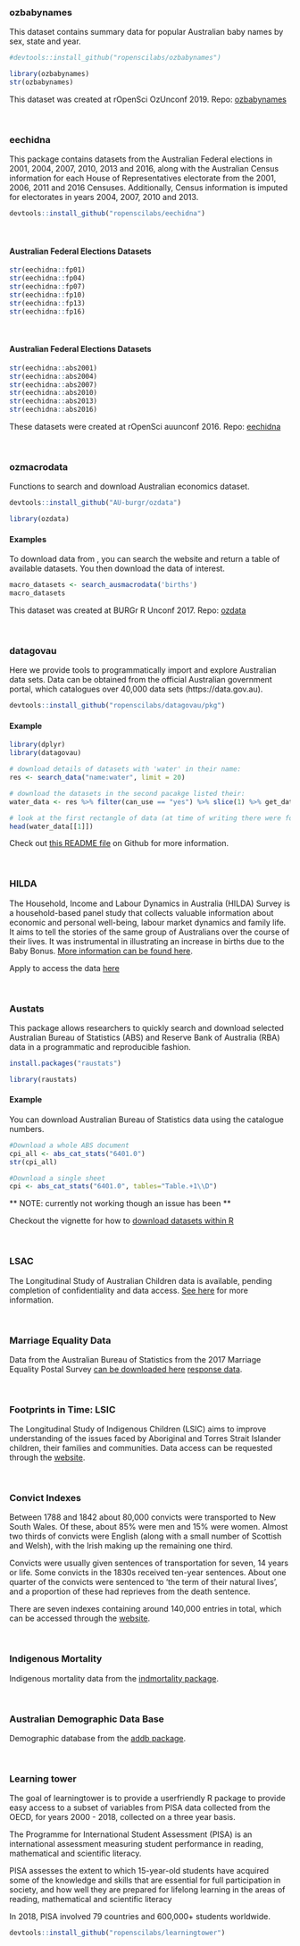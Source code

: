 
### ozbabynames 

This dataset contains summary data for popular Australian baby names by sex, state and year. 

```r
#devtools::install_github("ropenscilabs/ozbabynames")
```

```r
library(ozbabynames)
str(ozbabynames)
```

This dataset was created at rOpenSci OzUnconf 2019. Repo: [ozbabynames](https://github.com/ropenscilabs/ozbabynames)

<br>

### eechidna

This package contains datasets from the Australian Federal elections in 2001, 2004, 2007, 2010, 2013 and 2016, along with the Australian Census information for each House of Representatives electorate from the 2001, 2006, 2011 and 2016 Censuses. Additionally, Census information is imputed for electorates in years 2004, 2007, 2010 and 2013.

```r
devtools::install_github("ropenscilabs/eechidna")
```

<br> 

#### Australian Federal Elections Datasets

```r
str(eechidna::fp01)
str(eechidna::fp04)
str(eechidna::fp07)
str(eechidna::fp10)
str(eechidna::fp13)
str(eechidna::fp16)

```

<br> 

#### Australian Federal Elections Datasets

```r
str(eechidna::abs2001)
str(eechidna::abs2004)
str(eechidna::abs2007)
str(eechidna::abs2010)
str(eechidna::abs2013)
str(eechidna::abs2016)

```


These datasets were created at rOpenSci auunconf 2016. Repo: [eechidna](https://github.com/ropenscilabs/eechidna)

<br>

### ozmacrodata

Functions to search and download Australian economics dataset. 

```r
devtools::install_github("AU-burgr/ozdata")
```

```r
library(ozdata)
```

#### Examples 

To download data from [](http://ausmacrodata.org), you can search the website and return a table of available datasets. You then download the data of interest. 

```r
macro_datasets <- search_ausmacrodata('births')
macro_datasets
```

This dataset was created at BURGr R Unconf 2017. Repo: [ozdata](https://github.com/AU-BURGr/ozdata)

<br>

### datagovau

Here we provide tools to programmatically import and explore Australian data sets. Data can be obtained from the official Australian government portal, which catalogues over 40,000 data sets (https://data.gov.au).

```r
devtools::install_github("ropenscilabs/datagovau/pkg")

```

#### Example

```r
library(dplyr)
library(datagovau)

# download details of datasets with 'water' in their name:
res <- search_data("name:water", limit = 20)

# download the datasets in the second pacakge listed their:
water_data <- res %>% filter(can_use == "yes") %>% slice(1) %>% get_data

# look at the first rectangle of data (at time of writing there were four such rectangles)
head(water_data[[1]])
```

Check out [this README file](https://github.com/ropenscilabs/datagovau) on Github for more information. 

<br>

### HILDA

The Household, Income and Labour Dynamics in Australia (HILDA) Survey is a household-based panel study that collects valuable information about economic and personal well-being, labour market dynamics and family life. It aims to tell the stories of the same group of Australians over the course of their lives. It was instrumental in illustrating an increase in births due to the Baby Bonus. [More information can be found here](https://melbourneinstitute.unimelb.edu.au/__data/assets/pdf_file/0010/2437426/HILDA-SR-med-res.pdf). 

Apply to access the data [here](https://melbourneinstitute.unimelb.edu.au/hilda/for-data-users)

<br>

### Austats

This package allows researchers to quickly search and download selected Australian Bureau of Statistics (ABS) and Reserve Bank of Australia (RBA) data in a programmatic and reproducible fashion. 

```r
install.packages("raustats")
```

```r
library(raustats)
```

#### Example

You can download Australian Bureau of Statistics data using the catalogue numbers. 

```r
#Download a whole ABS document
cpi_all <- abs_cat_stats("6401.0")
str(cpi_all)

#Download a single sheet
cpi <- abs_cat_stats("6401.0", tables="Table.+1\\D")
```

** NOTE: currently not working though an issue has been ** 

Checkout the vignette for how to [download datasets within R](https://cran.r-project.org/web/packages/raustats/vignettes/raustats_introduction.html)

<br>

### LSAC

The Longitudinal Study of Australian Children data is available, pending completion of confidentiality and data access. [See here](https://www.dss.gov.au/about-the-department/publications-articles/research-publications/longitudinal-data-initiatives/footprints-in-time-the-longitudinal-study-of-indigenous-children-lsic/growing-up-in-australia-the-longitudinal-study-of-australian-children-lsac) for more information.

<br>

### Marriage Equality Data

Data from the Australian Bureau of Statistics from the 2017 Marriage Equality Postal Survey [can be downloaded here](https://www.abs.gov.au/ausstats/ABS@Archive.nsf/log?openagent&australian_marriage_law_postal_survey_2017_-_participation_final.xls&1800.0&Time%20Series%20Spreadsheet&830FD42482B309D6CA2581F0001A085B&0&2017&11.12.2017&Latest) [response data](https://www.abs.gov.au/ausstats/ABS@Archive.nsf/log?openagent&australian_marriage_law_postal_survey_2017_-_response_final.xls&1800.0&Time%20Series%20Spreadsheet&916379DAEE6E960CCA2581F0001A08A9&0&2017&11.12.2017&Latest).

<br>

### Footprints in Time: LSIC

The Longitudinal Study of Indigenous Children (LSIC) aims to improve understanding of the issues faced by Aboriginal and Torres Strait Islander children, their families and communities. Data access can be requested through the [website](ttps://www.dss.gov.au/about-the-department/national-centre-for-longitudinal-studies/overview-of-footprints-in-time-the-longitudinal-study-of-indigenous-children-lsic).

<br>

### Convict Indexes

Between 1788 and 1842 about 80,000 convicts were transported to New South Wales. Of these, about 85% were men and 15% were women. Almost two thirds of convicts were English (along with a small number of Scottish and Welsh), with the Irish making up the remaining one third.

Convicts were usually given sentences of transportation for seven, 14 years or life. Some convicts in the 1830s received ten-year sentences. About one quarter of the convicts were sentenced to ‘the term of their natural lives’, and a proportion of these had reprieves from the death sentence.

There are seven indexes containing around 140,000 entries in total, which can be accessed through the [website](https://data.gov.au/dataset/ds-nsw-acdd01d0-d700-465c-a183-735c4f139ca0/details).

<br>

### Indigenous Mortality

Indigenous mortality data from the [indmortality package](https://github.com/robjhyndman/indmortality).

<br>

### Australian Demographic Data Base

Demographic database from the [addb package](https://github.com/robjhyndman/addb).

<br>

### Learning tower

The goal of learningtower is to provide a userfriendly R package to provide easy access to a subset of variables from PISA data collected from the OECD, for years 2000 - 2018, collected on a three year basis.

The Programme for International Student Assessment (PISA) is an international assessment measuring student performance in reading, mathematical and scientific literacy.

PISA assesses the extent to which 15-year-old students have acquired some of the knowledge and skills that are essential for full participation in society, and how well they are prepared for lifelong learning in the areas of reading, mathematical and scientific literacy

In 2018, PISA involved 79 countries and 600,000+ students worldwide.

```r
devtools::install_github("ropenscilabs/learningtower")
```

